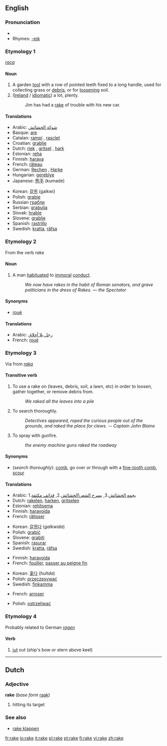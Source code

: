 {{wikipedia|dab=rake}}
==English==

===Pronunciation===
*{{audio|en-us-rake.ogg|Audio (US)}}
*Rhymes: [[Rhymes:English:-eɪk|-eɪk]]

===Etymology 1===
{{OE.}}  ''[[raca]]''

====Noun====
{{en-noun}}

# A garden [[tool]] with a row of pointed teeth fixed to a long handle, used for collecting grass or [[debris]], or for [[loosen]]ing soil.
# ([[Ireland]] / [[idiomatic]]) a lot, plenty.
#:Jim has had a [[rake]] of trouble with his new car.

====Translations====
{{rfc-level|Translations at L3+ (AutoFormat would have corrected level of Translations)}}
{{top}}
*Arabic: [[شوكة الحشائش]]
*Basque: [[are]]
*Catalan: [[rampí]] {{m}}, [[rasclet]] {{m}}
*Croatian: [[grablje]] {{f}} {{p}}
*Dutch: [[riek]] {{m}}, [[gritsel]] {{m}}, [[hark#Dutch|hark]] {{m}}
*Estonian: [[reha]]
*Finnish: [[harava]]
*French: [[râteau]] {{m}}
*German: [[Rechen]] {{m}}, [[Harke]] {{f}}
*Hungarian: [[gereblye]]
*Japanese: [[熊手]] (kumade)
{{mid}}
*Korean: [[갈퀴]] (galkwi)
*Polish: [[grabie]] {{p}}
*Russian [[грабли]]
*Serbian: [[grabulja]] {{f}}
*Slovak: [[hrable]]
*Slovene: [[grablje]] {{f}} {{p}}
*Spanish: [[rastrillo]] {{m}}
*Swedish: [[kratta]], [[räfsa]]
{{bottom}}

===Etymology 2===
From the verb ''rake''

====Noun====
{{en-noun}}

# A man [[habituate]]d to [[immoral]] [[conduct]].
#:''We now have rakes in the habit of Roman senators, and grave politicians in the dress of Rakes. &mdash; the Spectator''

====Synonyms====
* [[roué]]

====Translations====
{{top}}
*Arabic: [[رجل بلا أخلاق]]
*French: [[roué#French|roué]] {{m}}
{{mid}}
{{bottom}}

===Etymology 3===
Via {{ME.}} from {{ON.}} ''[[raka]]''

====Transitive verb====
{{en-verb|rak|ing}}

# To use a rake on (leaves, debris, soil, a lawn, etc) in order to loosen, gather together, or remove debris from.
#:''We raked all the leaves into a pile''
# To search thoroughly.
#:''Detectives appeared, roped the curious people out of the grounds, and raked the place for clews.  -- Captain John Blaine''
# To spray with gunfire.
#:''the enemy machine guns raked the roadway''

====Synonyms====
*(''search thoroughly''): [[comb]], go over ''or'' through with a [[fine-tooth comb]], [[scour]]

====Translations====
{{trans-top|use a rake on}}
*Arabic: 1.[[يجمع الحشائش]].3, [[يسرح الشعر\الحشائش]].2, [[قذائف مكثفة]]
*Dutch: [[rakelen]], [[harken]], [[gritselen]]
*Estonian: [[rehitsema]]
*Finnish: [[haravoida]]
*French: [[râtisser]]
{{trans-mid}}
*Korean: [[갈퀴다]] (''galkwida'')
*Polish: [[grabić]]
*Slovene: [[grabiti]]
*Spanish: [[rasurar]]
*Swedish: [[kratta]], [[räfsa]]
{{trans-bottom}}

{{trans-top|search thoroughly}}
*Finnish: [[haravoida]]
*French: [[fouiller]], [[passer au peigne fin]]
{{trans-mid}}
*Korean: [[훑다]] (''hultda'')
*Polish: [[przeczesywać]]
*Swedish: [[finkamma]]
{{trans-bottom}}

{{trans-top|spray with gunfire}}
*French: [[arroser]]
{{trans-mid}}
*Polish: [[ostrzeliwać]]
{{trans-bottom}}

===Etymology 4===
Probably related to German ''[[ragen]]''

====Verb====
{{en-verb|rak|ing}}

# [[jut]] out (ship's bow or stern above keel)

----

==Dutch==

===Adjective===
'''rake''' (''base form'' [[raak]])

# hitting its target

===See also===
*[[rake klappen]]

[[fr:rake]]
[[io:rake]]
[[it:rake]]
[[pl:rake]]
[[pt:rake]]
[[fi:rake]]
[[vi:rake]]
[[zh:rake]]